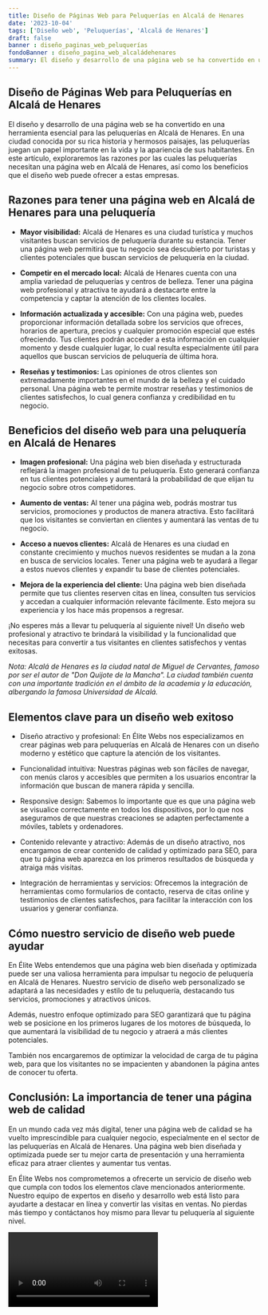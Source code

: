 ```yaml
---
title: Diseño de Páginas Web para Peluquerías en Alcalá de Henares
date: '2023-10-04'
tags: ['Diseño web', 'Peluquerías', 'Alcalá de Henares']
draft: false
banner : diseño_paginas_web_peluquerías
fondoBanner : diseño_pagina_web_alcaládehenares
summary: El diseño y desarrollo de una página web se ha convertido en una herramienta esencial para las peluquerías en Alcalá de Henares. En una ciudad conocida por su rica historia y hermosos paisajes, las peluquerías juegan un papel importante en la vida y la apariencia de sus habitantes. En este artículo, exploraremos las razones por las cuales las peluquerías necesitan una página web en Alcalá de Henares, así como los beneficios que el diseño web puede ofrecer a estas empresas.
---
```


## Diseño de Páginas Web para Peluquerías en Alcalá de Henares

El diseño y desarrollo de una página web se ha convertido en una herramienta esencial para las peluquerías en Alcalá de Henares. En una ciudad conocida por su rica historia y hermosos paisajes, las peluquerías juegan un papel importante en la vida y la apariencia de sus habitantes. En este artículo, exploraremos las razones por las cuales las peluquerías necesitan una página web en Alcalá de Henares, así como los beneficios que el diseño web puede ofrecer a estas empresas.

## Razones para tener una página web en Alcalá de Henares para una peluquería

- **Mayor visibilidad:** Alcalá de Henares es una ciudad turística y muchos visitantes buscan servicios de peluquería durante su estancia. Tener una página web permitirá que tu negocio sea descubierto por turistas y clientes potenciales que buscan servicios de peluquería en la ciudad.

- **Competir en el mercado local:** Alcalá de Henares cuenta con una amplia variedad de peluquerías y centros de belleza. Tener una página web profesional y atractiva te ayudará a destacarte entre la competencia y captar la atención de los clientes locales.

- **Información actualizada y accesible:** Con una página web, puedes proporcionar información detallada sobre los servicios que ofreces, horarios de apertura, precios y cualquier promoción especial que estés ofreciendo. Tus clientes podrán acceder a esta información en cualquier momento y desde cualquier lugar, lo cual resulta especialmente útil para aquellos que buscan servicios de peluquería de última hora.

- **Reseñas y testimonios:** Las opiniones de otros clientes son extremadamente importantes en el mundo de la belleza y el cuidado personal. Una página web te permite mostrar reseñas y testimonios de clientes satisfechos, lo cual genera confianza y credibilidad en tu negocio.

## Beneficios del diseño web para una peluquería en Alcalá de Henares

- **Imagen profesional:** Una página web bien diseñada y estructurada reflejará la imagen profesional de tu peluquería. Esto generará confianza en tus clientes potenciales y aumentará la probabilidad de que elijan tu negocio sobre otros competidores.

- **Aumento de ventas:** Al tener una página web, podrás mostrar tus servicios, promociones y productos de manera atractiva. Esto facilitará que los visitantes se conviertan en clientes y aumentará las ventas de tu negocio.

- **Acceso a nuevos clientes:** Alcalá de Henares es una ciudad en constante crecimiento y muchos nuevos residentes se mudan a la zona en busca de servicios locales. Tener una página web te ayudará a llegar a estos nuevos clientes y expandir tu base de clientes potenciales.

- **Mejora de la experiencia del cliente:** Una página web bien diseñada permite que tus clientes reserven citas en línea, consulten tus servicios y accedan a cualquier información relevante fácilmente. Esto mejora su experiencia y los hace más propensos a regresar.

¡No esperes más a llevar tu peluquería al siguiente nivel! Un diseño web profesional y atractivo te brindará la visibilidad y la funcionalidad que necesitas para convertir a tus visitantes en clientes satisfechos y ventas exitosas.

*Nota: Alcalá de Henares es la ciudad natal de Miguel de Cervantes, famoso por ser el autor de "Don Quijote de la Mancha". La ciudad también cuenta con una importante tradición en el ámbito de la academia y la educación, albergando la famosa Universidad de Alcalá.*

<GifSeo />

<Cta />

## Elementos clave para un diseño web exitoso

- Diseño atractivo y profesional: En Élite Webs nos especializamos en crear páginas web para peluquerías en Alcalá de Henares con un diseño moderno y estético que capture la atención de los visitantes.

- Funcionalidad intuitiva: Nuestras páginas web son fáciles de navegar, con menús claros y accesibles que permiten a los usuarios encontrar la información que buscan de manera rápida y sencilla.

- Responsive design: Sabemos lo importante que es que una página web se visualice correctamente en todos los dispositivos, por lo que nos aseguramos de que nuestras creaciones se adapten perfectamente a móviles, tablets y ordenadores.

- Contenido relevante y atractivo: Además de un diseño atractivo, nos encargamos de crear contenido de calidad y optimizado para SEO, para que tu página web aparezca en los primeros resultados de búsqueda y atraiga más visitas.

- Integración de herramientas y servicios: Ofrecemos la integración de herramientas como formularios de contacto, reserva de citas online y testimonios de clientes satisfechos, para facilitar la interacción con los usuarios y generar confianza.

## Cómo nuestro servicio de diseño web puede ayudar

En Élite Webs entendemos que una página web bien diseñada y optimizada puede ser una valiosa herramienta para impulsar tu negocio de peluquería en Alcalá de Henares. Nuestro servicio de diseño web personalizado se adaptará a las necesidades y estilo de tu peluquería, destacando tus servicios, promociones y atractivos únicos.

Además, nuestro enfoque optimizado para SEO garantizará que tu página web se posicione en los primeros lugares de los motores de búsqueda, lo que aumentará la visibilidad de tu negocio y atraerá a más clientes potenciales.

También nos encargaremos de optimizar la velocidad de carga de tu página web, para que los visitantes no se impacienten y abandonen la página antes de conocer tu oferta.

## Conclusión: La importancia de tener una página web de calidad

En un mundo cada vez más digital, tener una página web de calidad se ha vuelto imprescindible para cualquier negocio, especialmente en el sector de las peluquerías en Alcalá de Henares. Una página web bien diseñada y optimizada puede ser tu mejor carta de presentación y una herramienta eficaz para atraer clientes y aumentar tus ventas.

En Élite Webs nos comprometemos a ofrecerte un servicio de diseño web que cumpla con todos los elementos clave mencionados anteriormente. Nuestro equipo de expertos en diseño y desarrollo web está listo para ayudarte a destacar en línea y convertir las visitas en ventas. No pierdas más tiempo y contáctanos hoy mismo para llevar tu peluquería al siguiente nivel.

<Video />

<CtaBot job='Peluquerías' city='Alcalá de Henares'/>

<Gmaps query='Alcalá de Henares+españa+maps' />